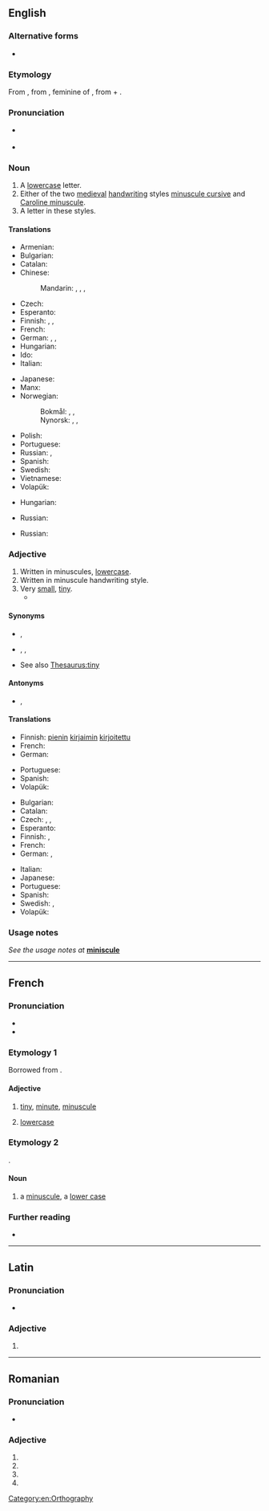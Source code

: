 ==English==
{{wikipedia}}

===Alternative forms===
* {{l|en|miniscule}} {{gloss|originally a misspelling, but now so common that it has come to be considered an alternative spelling by many}}

===Etymology===
From {{der|en|fr|minuscule}}, from {{der|en|la|minuscula}}, feminine of {{m|la|minusculus||rather less, rather small}}, from {{m|la|minus||less, smaller}} + {{m|la|-culus|pos=diminutive suffix}}.

===Pronunciation===
* {{a|RP}} {{IPA|en|/ˈmɪ.nəˌskjuːl/}}
* {{a|US}} {{IPA|en|/ˈmɪ.nəˌskjul/|/mɪˈnʌˌskjul/}}

===Noun===
{{en-noun}}

# A [[lowercase]] letter.
# Either of the two [[medieval]] [[handwriting]] styles [[minuscule cursive]] and [[Caroline minuscule]].
# A letter in these styles.

====Translations====
{{trans-top|lower-case letter}}
* Armenian: {{t+|hy|փոքրատառ}}
* Bulgarian: {{t|bg|малка буква|f}}
* Catalan: {{t+|ca|minúscula|f}}
* Chinese:
*: Mandarin: {{t+|cmn|小寫字|sc=Hani}}, {{t+|cmn|小写字|tr=xiǎoxiězì|sc=Hani}}, {{t+|cmn|小寫字母|sc=Hani}}, {{t+|cmn|小写字母|tr=ziǎoxiězìmǔ|sc=Hani}}
* Czech: {{t|cs|minuskule|f}}
* Esperanto: {{t|eo|minusklo}}
* Finnish: {{t+|fi|pienaakkonen}}, {{t|fi|[[pieni]] [[kirjain]]}}, {{t+|fi|minuskeli}}
* French: {{t+|fr|minuscule|f}}
* German: {{t+|de|Kleinbuchstabe|m}}, {{t|de|Gemeinbuchstabe|m}}, {{t|de|Gemeiner|m}} {{qualifier|der [[Gemeine]]}}
* Hungarian: {{t+|hu|kisbetű}}
* Ido: {{t+|io|minuskulo}}
* Italian: {{t+|it|minuscolo|m}}
{{trans-mid}}
* Japanese: {{t+|ja|小文字|tr=こもじ, komoji|sc=Jpan}}
* Manx: {{t|gv|lettyr beg|m}}
* Norwegian:
*: Bokmål: {{t+|nb|minuskel|m}}, {{t+|nb|gemen|m}}, {{t|nb|liten bokstav|m}}
*: Nynorsk: {{t|nn|minuskel|m}}, {{t|nn|gemen|m}}, {{t|nn|liten bokstav|m}}
* Polish: {{t+|pl|minuskuła|f}}
* Portuguese: {{t+|pt|minúscula|f}}
* Russian: {{t+|ru|стро́чная бу́ква|f}}, {{t|ru|ма́ленькая бу́ква|f}}
* Spanish: {{t+|es|minúscula|f}}
* Swedish: {{t+|sv|gemen|c}}
* Vietnamese: {{t|vi|chữ nhỏ}}
* Volapük: {{t+|vo|minud}}
{{trans-bottom}}

{{trans-top|medieval handwriting style}}
* Hungarian: {{t|hu|minuszkula}}
{{trans-mid}}
* Russian: {{t+|ru|мину́скул|m}}
{{trans-bottom}}

{{trans-top|letter in this style}}
* Russian: {{t+|ru|мину́скул|m}}
{{trans-mid}}
{{trans-bottom}}

===Adjective===
{{en-adj}}

# Written in minuscules, [[lowercase]].
# Written in minuscule handwriting style.
# Very [[small]], [[tiny]].
#* {{quote-journal|en|title=No hiding place
|date=2013-05-25|volume=407|issue=8837|page=74|magazine={{w|The Economist}}
|url=http://www.economist.com/news/science-and-technology/21578357-plan-assess-peoples-personal-characteristics-their-twitter-streams-no
|passage=In America alone, people spent $170 billion on “direct marketing”—junk mail of both the physical and electronic varieties—last year. Yet of those who received unsolicited adverts through the post, only 3% bought anything as a result. If the bumf arrived electronically, the take-up rate was 0.1%. And for online adverts the “conversion” into sales was a '''minuscule''' 0.01%.}}
#: {{ux|en|a '''minuscule''' dot}}

====Synonyms====
* {{sense|written in minuscules}} {{l|en|lower-case}}, {{l|en|small}}
* {{sense|very small}} {{l|en|microscopic}}, {{l|en|minute}}, {{l|en|tiny}}
* See also [[Thesaurus:tiny]]

====Antonyms====
* {{sense|lower-case}} {{l|en|majuscule}}, {{l|en|uppercase}}

====Translations====
{{trans-top|written in minuscules}}
* Finnish: [[pieni|pienin]] [[kirjain|kirjaimin]] [[kirjoitettu]]
* French: {{t+|fr|minuscule}}
* German: {{t|de|Klein-}}
{{trans-mid}}
* Portuguese: {{t+|pt|minúsculo}}
* Spanish: {{t+|es|minúscula|f}}
* Volapük: {{t|vo|minudik}}
{{trans-bottom}}

{{trans-top|written in minuscule handwriting style}}
{{trans-mid}}
{{trans-bottom}}

{{trans-top|very small, tiny}}
* Bulgarian: {{t+|bg|мъничък}}
* Catalan: {{t+|ca|minúscul}}
* Czech: {{t+|cs|drobný|m}}, {{t+|cs|nepatrný|m}}, {{t|cs|malinký|m}}
* Esperanto: {{t|eo|malgrandega}}
* Finnish: {{t+|fi|mitätön}}, {{t+|fi|olematon}}
* French: {{t+|fr|minuscule}}
* German: {{qualifier|colloquial}} {{t+|de|klitzeklein}}, {{t+|de|winzig}}
{{trans-mid}}
* Italian: {{t+|it|minuscolo}}
* Japanese: {{t+|ja|矮小|tr=waishou}}
* Portuguese: {{t+|pt|minúsculo}}
* Spanish: {{t+|es|minúsculo}}
* Swedish: {{t+|sv|jätteliten}} {{qualifier|colloquial}}, {{t+|sv|pytteliten}} {{qualifier|colloquial}}
* Volapük: {{t|vo|vemo smalik}}
{{trans-bottom}}

===Usage notes===
''See the usage notes at'' '''[[miniscule]]'''

[[Category:en:Orthography]]

----

==French==

===Pronunciation===
* {{fr-IPA}}
* {{audio|fr|Fr-minuscule.ogg|audio}}

===Etymology 1===
Borrowed from {{bor|fr|la|minusculus}}.

====Adjective====
{{fr-adj}}

# [[tiny]], [[minute]], [[#Adjective|minuscule]]
# {{lb|fr|typography}} [[lowercase]]

===Etymology 2===
{{ellipsis|fr|[[lettre]] minuscule}}.

====Noun====
{{fr-noun|f}}

# {{lb|fr|typography}} a [[#Noun|minuscule]], a [[lower case]]
#: {{ant|fr|majuscule}}

===Further reading===
* {{R:TLFi}}

----

==Latin==

===Pronunciation===
* {{la-IPA}}

===Adjective===
{{la-adj-form|minuscule}}

# {{inflection of|la|minusculus||voc|m|s}}

----

==Romanian==

===Pronunciation===
* {{IPA|ro|[miˈnus.ku.le]}}

===Adjective===
{{head|ro|adjective form}}

# {{inflection of|ro|minuscul||f|p|nom}}
# {{inflection of|ro|minuscul||f|p|acc}}
# {{inflection of|ro|minuscul||n|p|nom}}
# {{inflection of|ro|minuscul||n|p|acc}}
